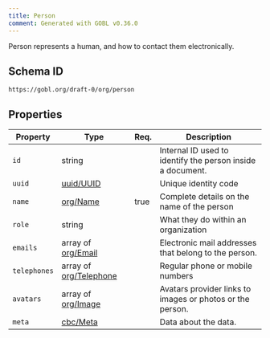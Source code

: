 ```yaml
---
title: Person
comment: Generated with GOBL v0.36.0
---
```


Person represents a human, and how to contact them electronically.

## Schema ID

`https://gobl.org/draft-0/org/person`

## Properties

| Property     | Type                                             | Req. | Description                                                |
|--------------|--------------------------------------------------|------|------------------------------------------------------------|
| `id`         | string                                           |      | Internal ID used to identify the person inside a document. |
| `uuid`       | [uuid/UUID](/draft-0/uuid/uuid)                  |      | Unique identity code                                       |
| `name`       | [org/Name](/draft-0/org/name)                    | true | Complete details on the name of the person                 |
| `role`       | string                                           |      | What they do within an organization                        |
| `emails`     | array of [org/Email](/draft-0/org/email)         |      | Electronic mail addresses that belong to the person.       |
| `telephones` | array of [org/Telephone](/draft-0/org/telephone) |      | Regular phone or mobile numbers                            |
| `avatars`    | array of [org/Image](/draft-0/org/image)         |      | Avatars provider links to images or photos or the person.  |
| `meta`       | [cbc/Meta](/draft-0/cbc/meta)                    |      | Data about the data.                                       |

